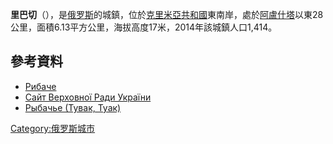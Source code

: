 {{coord|44|46|25|N|34|35|49|E|scale:30000|display=title}}

'''里巴切'''（{{lang-ru|Рыбачье}}），是[[俄罗斯|俄罗斯]]的城鎮，位於[[克里米亞共和國|克里米亞共和國]]東南岸，處於[[阿盧什塔|阿盧什塔]]以東28公里，面積6.13平方公里，海拔高度17米，2014年該城鎮人口1,414。

==參考資料==
* [http://gska2.rada.gov.ua/pls/z7502/A005?rdat1=20.10.2003&rf7571=1223 Рибаче]{{dead link|date=2018年4月 |bot=InternetArchiveBot |fix-attempted=yes }}
* [http://gska2.rada.gov.ua/pls/z7502/A005?rdat1=20.10.2003&rf7571=1223 Сайт Верховної Ради України]{{dead link|date=2018年4月 |bot=InternetArchiveBot |fix-attempted=yes }}
* [http://krimea.info/goroda-i-poselki-kryma/rybache.html Рыбачье (Тувак, Туак)] {{Wayback|url=http://krimea.info/goroda-i-poselki-kryma/rybache.html |date=20200127160924 }}

{{Ukraine-geo-stub}}
[[Category:俄罗斯城市|Category:俄罗斯城市]]